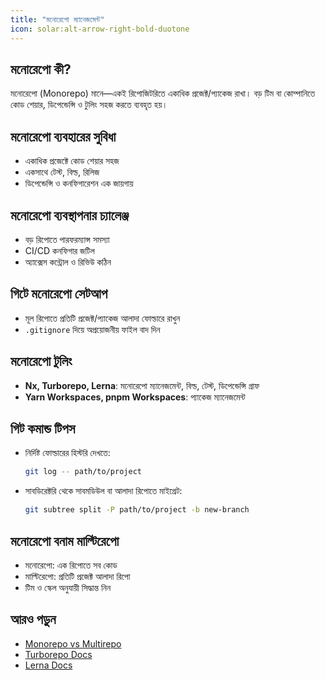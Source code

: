 ```yaml
---
title: "মনোরেপো ম্যানেজমেন্ট"
icon: solar:alt-arrow-right-bold-duotone
---
```


## মনোরেপো কী?

মনোরেপো (Monorepo) মানে—একই রিপোজিটরিতে একাধিক প্রজেক্ট/প্যাকেজ রাখা। বড় টিম বা কোম্পানিতে কোড শেয়ার, ডিপেন্ডেন্সি ও টুলিং সহজ করতে ব্যবহৃত হয়।

## মনোরেপো ব্যবহারের সুবিধা
- একাধিক প্রজেক্টে কোড শেয়ার সহজ
- একসাথে টেস্ট, বিল্ড, রিলিজ
- ডিপেন্ডেন্সি ও কনফিগারেশন এক জায়গায়

## মনোরেপো ব্যবস্থাপনার চ্যালেঞ্জ
- বড় রিপোতে পারফরম্যান্স সমস্যা
- CI/CD কনফিগার জটিল
- অ্যাক্সেস কন্ট্রোল ও রিভিউ কঠিন

## গিটে মনোরেপো সেটআপ
- মূল রিপোতে প্রতিটি প্রজেক্ট/প্যাকেজ আলাদা ফোল্ডারে রাখুন
- `.gitignore` দিয়ে অপ্রয়োজনীয় ফাইল বাদ দিন

## মনোরেপো টুলিং
- **Nx, Turborepo, Lerna**: মনোরেপো ম্যানেজমেন্ট, বিল্ড, টেস্ট, ডিপেন্ডেন্সি গ্রাফ
- **Yarn Workspaces, pnpm Workspaces**: প্যাকেজ ম্যানেজমেন্ট

## গিট কমান্ড টিপস
- নির্দিষ্ট ফোল্ডারের হিস্টরি দেখতে:
  ```sh
  git log -- path/to/project
  ```
- সাবডিরেক্টরি থেকে সাবমডিউল বা আলাদা রিপোতে মাইগ্রেট:
  ```sh
  git subtree split -P path/to/project -b new-branch
  ```

## মনোরেপো বনাম মাল্টিরেপো
- মনোরেপো: এক রিপোতে সব কোড
- মাল্টিরেপো: প্রতিটি প্রজেক্ট আলাদা রিপো
- টিম ও স্কেল অনুযায়ী সিদ্ধান্ত নিন

## আরও পড়ুন
- [Monorepo vs Multirepo](https://nx.dev/concepts/monorepo-vs-polyrepo)
- [Turborepo Docs](https://turbo.build/repo/docs)
- [Lerna Docs](https://lerna.js.org/)
